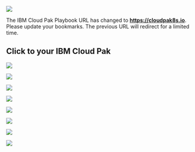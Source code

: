 

<InlineNotification>

![](../images/alertsign.jpg) 

The IBM Cloud Pak Playbook URL has changed to **https://cloudpak8s.io**.
 Please update your bookmarks.
The previous URL will redirect for a limited time. 

</InlineNotification>

## Click to your IBM Cloud Pak

<Row>

<Column colLg={4} colMd={4} noGutterMdLeft>
<ArticleCard
    color="dark"
    title="Cloud Pak for Applications"
    href="/apps/cp4a_overview/"
    >

![](../images/cp4apps2-blue.png)

</ArticleCard>
</Column>

<Column colLg={4} colMd={4} noGutterMdLeft>
<ArticleCard
    color="dark"
    title="Cloud Pak for Automation"
    href="/automation/introduction/"
    >

![](../images/cp4auto2-blue.png)

</ArticleCard>

</Column>

<Column colLg={4} colMd={4} noGutterMdLeft>
<ArticleCard
    color="dark"
    title="Cloud Pak for Integration"
    href="/integration/introduction/"
    >

![](../images/cp4int2-blue.png)

</ArticleCard>
</Column>
</Row>

<Row>

<Column colLg={4} colMd={4} noGutterMdLeft>
<ArticleCard
    color="dark"
    title="Cloud Pak for Multicloud Management"
    href="/mcm/cp4mcm_introduction/"
    >

![](../images/cp4mcm2-blue.png)

</ArticleCard>

</Column>

<Column colLg={4} colMd={4} noGutterMdLeft>
<ArticleCard
    color="dark"
    title="Cloud Pak for Security"
    href="/security/introduction/"
    >

![](../images/cp4sec2-blue.png)

</ArticleCard>

</Column>

<Column colLg={4} colMd={4} noGutterMdLeft>
<ArticleCard
    color="dark"
    title="Multiple Cloud Pak Implementation"
    href="/multipak/multipak_overview/"
    >

![](../images/cpmult2-blue.png)

</ArticleCard>

</Column>

</Row>

<Row>

<Column colLg={4} colMd={4} noGutterMdLeft>
<ArticleCard
    color="dark"
    title="OpenShift Platform"
    href="/ocp/introduction/"
    >

![](../images/rh-ocp2.jpg)

</ArticleCard>
</Column>

<Column colLg={4} colMd={4} noGutterMdLeft>
<ArticleCard
    color="dark"
    title="What's New"
    href="/news/"
    >

![](../images/newsextra2.jpg)

</ArticleCard>
</Column>
</Row>
